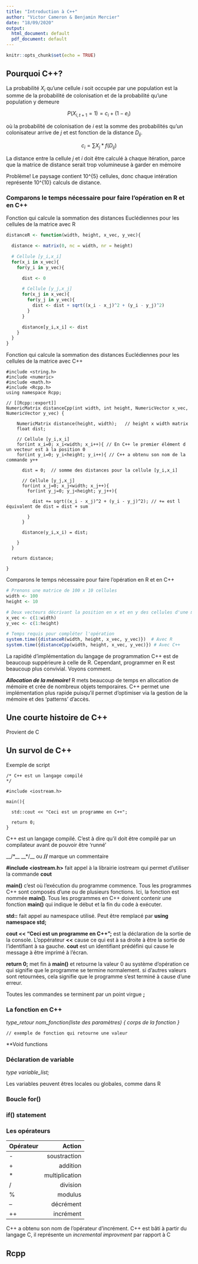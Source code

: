 ```yaml
---
title: "Introduction à C++"
author: "Victor Cameron & Benjamin Mercier"
date: "18/09/2020"
output:
  html_document: default
  pdf_document: default
---
```


```r
knitr::opts_chunk$set(echo = TRUE)
```

## Pourquoi C++?

La probabilité $X_i$ qu'une cellule $i$ soit occupée par une population est la somme de la probabilité de colonisation et de la probabilité qu'une population y demeure

$$P(X_{i,t+1} = 1) = c_i + (1 - e_i)$$

où la probabilité de colonisation de $i$ est la somme des probabilités qu'un colonisateur arrive de $j$ et est fonction de la distance $D_{ij}$.

$$c_i = \sum{X_j * f(D_{ij})}$$

La distance entre la cellule $j$ et $i$ doit être calculé à chaque itération, parce que la matrice de distance serait trop volumineuse à garder en mémoire

Problème! Le paysage contient 10^{5} cellules, donc chaque intération représente 10^{10} calculs de distance.

### Comparons le temps nécessaire pour faire l'opération en R et en C++

Fonction qui calcule la sommation des distances Euclédiennes pour les cellules de la matrice avec R

```r
distanceR <- function(width, height, x_vec, y_vec){

  distance <- matrix(0, nc = width, nr = height)

  # Cellule [y_i,x_i]
  for(x_i in x_vec){
    for(y_i in y_vec){

      dist <- 0

      # Cellule [y_j,x_j]
      for(x_j in x_vec){
        for(y_j in y_vec){
          dist <- dist + sqrt((x_i - x_j)^2 + (y_i - y_j)^2)
        }
      }

      distance[y_i,x_i] <- dist
    }
  }
}
```

Fonction qui calcule la sommation des distances Euclédiennes pour les cellules de la matrice avec C++

```Rcpp
#include <string.h>
#include <numeric>
#include <math.h>
#include <Rcpp.h>
using namespace Rcpp;

// [[Rcpp::export]]
NumericMatrix distanceCpp(int width, int height, NumericVector x_vec, NumericVector y_vec) {

    NumericMatrix distance(height, width);   // height x width matrix
    float dist;

    // Cellule [y_i,x_i]
    for(int x_i=0; x_i<width; x_i++){ // En C++ le premier élément d un vecteur est à la position 0
    for(int y_i=0; y_i<height; y_i++){ // C++ a obtenu son nom de la commande y++

      dist = 0;  // somme des distances pour la cellule [y_i,x_i]

      // Cellule [y_j,x_j]
      for(int x_j=0; x_j<width; x_j++){
        for(int y_j=0; y_j<height; y_j++){

          dist += sqrt((x_i - x_j)^2 + (y_i - y_j)^2); // += est l équivalent de dist = dist + sum

        }
      }

      distance(y_i,x_i) = dist;

    }
  }

  return distance;

}

```

Comparons le temps nécessaire pour faire l'opération en R et en C++

```r
# Prenons une matrice de 100 x 10 cellules
width <- 100
height <- 10

# Deux vecteurs décrivant la position en x et en y des cellules d'une matrice de 100x10 cellules
x_vec <- c(1:width)
y_vec <- c(1:height)

# Temps requis pour compléter l'opération
system.time({distanceR(width, height, x_vec, y_vec)})  # Avec R
system.time({distanceCpp(width, height, x_vec, y_vec)}) # Avec C++
```

La rapidité d'implémentation du langage de programmation C++ est de beaucoup suppérieure à celle de R. Cependant, programmer en R est beaucoup plus convivial. Voyons comment.

***Allocation de la mémoire!***
R mets beaucoup de temps en allocation de mémoire et crée de nombreux objets temporaires.
C++ permet une implémentation plus rapide puisqu'il permet d'optimiser via la gestion de la mémoire et des 'patterns' d'accès.

## Une courte histoire de C++

Provient de C


## Un survol de C++

Exemple de script
```Rcpp
/* C++ est un langage compilé
*/

#include <iostream.h>

main(){
  
  std::cout << "Ceci est un programme en C++";
  
  return 0;
}
```

C++ est un langage compilé. C'est à dire qu'il doit être compilé par un compilateur avant de pouvoir être 'runné'

__/*__ __*/__ ou __//__ marque un commentaire

__#include <iostream.h>__ fait appel à la librairie iostream qui permet d'utiliser la commande __cout__

__main()__ c'est où l'exécution du programme commence. Tous les programmes C++ sont composés d'une ou de plusieurs fonctions. Ici, la fonction est nommée __main()__. Tous les programmes en C++ doivent contenir une fonction __main()__ qui indique le début et la fin du code à exécuter.

__std::__ fait appel au namespace utilisé. Peut être remplacé par __using namespace std;__

__cout << "Ceci est un programme en C++";__ est la déclaration de la sortie de la console. L'oppérateur __<<__ cause ce qui est à sa droite à être la sortie de l'identifiant à sa gauche. __cout__ est un identifiant prédéfini qui cause le message à être imprimé à l'écran.

__return 0;__ met fin à __main()__ et retourne la valeur 0 au système d'opération ce qui signifie que le programme se termine normalement. si d'autres valeurs sont retournées, cela signifie que le programme s'est terminé à cause d'une erreur.

Toutes les commandes se terminent par un point virgue __;__

### La fonction en C++

_type_retour nom_fonction(liste des paramètres)_
_{_
_corps de la fonction_
_}_

```Rcpp
// exemple de fonction qui retourne une valeur

```

**Void functions

### Déclaration de variable

_type variable_list;_

Les variables peuvent êtres locales ou globales, comme dans R

### Boucle for()

### if() statement

### Les opérateurs

| Opérateur | Action |
| :-------- | -----: |
| -         | soustraction|
| + | addition |
| * | multiplication |
| / | division |
| % | modulus |
| -- | décrément |
| ++ | incrément |

C++ a obtenu son nom de l'opérateur d'incrément. C++ est bâti à partir du langage C, il représente un _incremental improvment_ par rapport à C

## Rcpp
